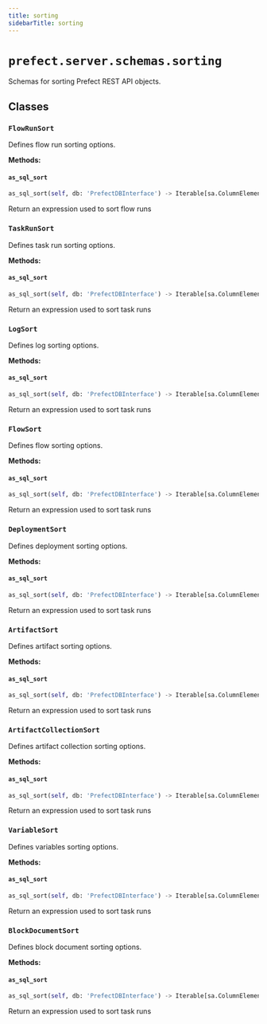 ```yaml
---
title: sorting
sidebarTitle: sorting
---
```


# `prefect.server.schemas.sorting`



Schemas for sorting Prefect REST API objects.


## Classes

### `FlowRunSort` <sup><a href="https://github.com/prefecthq/prefect/blob/main/src/prefect/server/schemas/sorting.py#L21" target="_blank"><Icon icon="github" size="14" /></a></sup>


Defines flow run sorting options.


**Methods:**

#### `as_sql_sort` <sup><a href="https://github.com/prefecthq/prefect/blob/main/src/prefect/server/schemas/sorting.py#L35" target="_blank"><Icon icon="github" size="14" /></a></sup>

```python
as_sql_sort(self, db: 'PrefectDBInterface') -> Iterable[sa.ColumnElement[Any]]
```

Return an expression used to sort flow runs


### `TaskRunSort` <sup><a href="https://github.com/prefecthq/prefect/blob/main/src/prefect/server/schemas/sorting.py#L61" target="_blank"><Icon icon="github" size="14" /></a></sup>


Defines task run sorting options.


**Methods:**

#### `as_sql_sort` <sup><a href="https://github.com/prefecthq/prefect/blob/main/src/prefect/server/schemas/sorting.py#L73" target="_blank"><Icon icon="github" size="14" /></a></sup>

```python
as_sql_sort(self, db: 'PrefectDBInterface') -> Iterable[sa.ColumnElement[Any]]
```

Return an expression used to sort task runs


### `LogSort` <sup><a href="https://github.com/prefecthq/prefect/blob/main/src/prefect/server/schemas/sorting.py#L89" target="_blank"><Icon icon="github" size="14" /></a></sup>


Defines log sorting options.


**Methods:**

#### `as_sql_sort` <sup><a href="https://github.com/prefecthq/prefect/blob/main/src/prefect/server/schemas/sorting.py#L96" target="_blank"><Icon icon="github" size="14" /></a></sup>

```python
as_sql_sort(self, db: 'PrefectDBInterface') -> Iterable[sa.ColumnElement[Any]]
```

Return an expression used to sort task runs


### `FlowSort` <sup><a href="https://github.com/prefecthq/prefect/blob/main/src/prefect/server/schemas/sorting.py#L105" target="_blank"><Icon icon="github" size="14" /></a></sup>


Defines flow sorting options.


**Methods:**

#### `as_sql_sort` <sup><a href="https://github.com/prefecthq/prefect/blob/main/src/prefect/server/schemas/sorting.py#L114" target="_blank"><Icon icon="github" size="14" /></a></sup>

```python
as_sql_sort(self, db: 'PrefectDBInterface') -> Iterable[sa.ColumnElement[Any]]
```

Return an expression used to sort task runs


### `DeploymentSort` <sup><a href="https://github.com/prefecthq/prefect/blob/main/src/prefect/server/schemas/sorting.py#L125" target="_blank"><Icon icon="github" size="14" /></a></sup>


Defines deployment sorting options.


**Methods:**

#### `as_sql_sort` <sup><a href="https://github.com/prefecthq/prefect/blob/main/src/prefect/server/schemas/sorting.py#L134" target="_blank"><Icon icon="github" size="14" /></a></sup>

```python
as_sql_sort(self, db: 'PrefectDBInterface') -> Iterable[sa.ColumnElement[Any]]
```

Return an expression used to sort task runs


### `ArtifactSort` <sup><a href="https://github.com/prefecthq/prefect/blob/main/src/prefect/server/schemas/sorting.py#L145" target="_blank"><Icon icon="github" size="14" /></a></sup>


Defines artifact sorting options.


**Methods:**

#### `as_sql_sort` <sup><a href="https://github.com/prefecthq/prefect/blob/main/src/prefect/server/schemas/sorting.py#L155" target="_blank"><Icon icon="github" size="14" /></a></sup>

```python
as_sql_sort(self, db: 'PrefectDBInterface') -> Iterable[sa.ColumnElement[Any]]
```

Return an expression used to sort task runs


### `ArtifactCollectionSort` <sup><a href="https://github.com/prefecthq/prefect/blob/main/src/prefect/server/schemas/sorting.py#L167" target="_blank"><Icon icon="github" size="14" /></a></sup>


Defines artifact collection sorting options.


**Methods:**

#### `as_sql_sort` <sup><a href="https://github.com/prefecthq/prefect/blob/main/src/prefect/server/schemas/sorting.py#L177" target="_blank"><Icon icon="github" size="14" /></a></sup>

```python
as_sql_sort(self, db: 'PrefectDBInterface') -> Iterable[sa.ColumnElement[Any]]
```

Return an expression used to sort task runs


### `VariableSort` <sup><a href="https://github.com/prefecthq/prefect/blob/main/src/prefect/server/schemas/sorting.py#L189" target="_blank"><Icon icon="github" size="14" /></a></sup>


Defines variables sorting options.


**Methods:**

#### `as_sql_sort` <sup><a href="https://github.com/prefecthq/prefect/blob/main/src/prefect/server/schemas/sorting.py#L198" target="_blank"><Icon icon="github" size="14" /></a></sup>

```python
as_sql_sort(self, db: 'PrefectDBInterface') -> Iterable[sa.ColumnElement[Any]]
```

Return an expression used to sort task runs


### `BlockDocumentSort` <sup><a href="https://github.com/prefecthq/prefect/blob/main/src/prefect/server/schemas/sorting.py#L209" target="_blank"><Icon icon="github" size="14" /></a></sup>


Defines block document sorting options.


**Methods:**

#### `as_sql_sort` <sup><a href="https://github.com/prefecthq/prefect/blob/main/src/prefect/server/schemas/sorting.py#L217" target="_blank"><Icon icon="github" size="14" /></a></sup>

```python
as_sql_sort(self, db: 'PrefectDBInterface') -> Iterable[sa.ColumnElement[Any]]
```

Return an expression used to sort task runs

